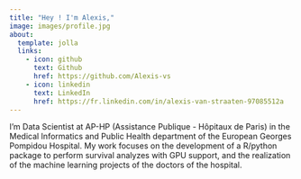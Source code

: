 ```yaml
---
title: "Hey ! I'm Alexis,"
image: images/profile.jpg
about:
  template: jolla
  links:
    - icon: github
      text: Github
      href: https://github.com/Alexis-vs
    - icon: linkedin
      text: LinkedIn
      href: https://fr.linkedin.com/in/alexis-van-straaten-97085512a
---
```


I'm Data Scientist at AP-HP (Assistance Publique - Hôpitaux de Paris) in the Medical Informatics and Public Health department of the European Georges Pompidou Hospital. My work focuses on the development of a R/python package to perform survival analyzes with GPU support, and the realization of the machine learning projects of the doctors of the hospital.
